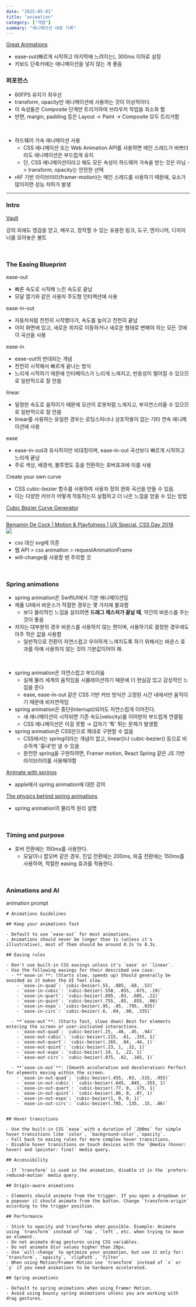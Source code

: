 ```yaml
---
date: "2025-05-01"
title: "animation"
category: ["개발"]
summary: "애니메이션 내용 기록"
---
```


[Great Animations](https://emilkowal.ski/ui/great-animations)

- ease-out(빠르게 시작하고 마지막에 느려지는), 300ms 이하로 설정
- 키보드 단축키에는 애니메이션을 넣지 않는 게 좋음

### 퍼포먼스

- 60FPS 유지가 최우선
- transform, opacity만 애니메이션에 사용하는 것이 이상적이다.
- 이 속성들은 Composite 단계만 트리거하여 브라우저 작업을 최소화 함
- 반면, margin, padding 등은 Layout -> Paint -> Composite 모두 트리거함

<br />

- 하드웨어 가속 애니메이션 사용
  - CSS 애니메이션 또는 Web Animation API를 사용하면 메인 스레드가 바쁘더라도 애니메이션은 부드럽게 유지
  - 단, CSS 애니메이션이라고 해도 모든 속성이 하드웨어 가속을 받는 것은 아님 -> transform, opacity는 안전한 선택
- rAF 기반 라이브러리(framer-motion)는 메인 스레드를 사용하기 때문에, 요소가 많아지면 성능 저하가 발생

---

### Intro

[Vault](https://animations.dev/vault)

강의 외에도 영감을 얻고, 배우고, 창작할 수 있는 유용한 링크, 도구, 엔지니어, 디자이너를 모아놓은 볼트

<br />

### The Easing Blueprint

ease-out

- 빠른 속도로 시작해 느린 속도로 끝남
- 모달 열기와 같은 사용자 주도형 인터렉션에 사용

ease-in-out

- 자동차처럼 천천히 시작했다가, 속도를 높이고 천천히 끝남
- 이미 화면에 있고, 새로운 위치로 이동하거나 새로운 형태로 변해야 하는 모든 것에 이 곡선을 사용

ease-in

- ease-out의 반대되는 개념
- 천천히 시작해서 빠르게 끝나는 방식
- 느리게 시작하기 때문에 인터페이스가 느리게 느껴지고, 반응성이 떨어질 수 있으므로 일반적으로 잘 안씀

linear

- 일정한 속도로 움직이기 때문에 모션이 로봇처럼 느껴지고, 부자연스러울 수 있으므로 일반적으로 잘 안씀
- linear를 사용하는 유일한 경우는 로딩스피너나 상호작용이 없는 기타 연속 애니메이션에 사용

ease

- ease-in-out과 유사하지만 비대칭이며, ease-in-out 곡선보다 빠르게 시작하고 느리게 끝남
- 주로 색상, 배경색, 불투명도 등을 전환하는 호버효과에 이를 사용

Create your own curve

- CSS cubic-bezier 함수를 사용하여 사용자 정의 완화 곡선을 만들 수 있음.
- 이는 다양한 커브가 어떻게 작동하는지 실험하고 더 나은 느낌을 얻을 수 있는 방법

[Cubic Bezier Curve Generator](https://easings.co/)

---

[Benjamin De Cock | Motion & Playfulness | UX Special, CSS Day 2018](https://youtu.be/fZpTvZuysIo?si=w8fH0Qw5bPV_2mQ5)  
![](./css-day-2018.png)

- css 대신 svg에 의존
- 웹 API > css animation > requestAnimationFrame
- will-change를 사용할 땐 주의할 것

<br />

### Spring animations

- spring animation은 SwiftUI에서 기본 애니메이션임
- 제품 UI에서 바운스가 적절한 경우는 몇 가지에 불과함
  - 보다 물리적인 느낌을 살리려면 **드래그 제스처가 끝날 때**, 약간의 바운스를 주는 것이 좋음
- 저자는 대부분의 경우 바운스를 사용하지 않는 편이며, 사용하기로 결정한 경우에도 아주 작은 값을 사용함
  - 일반적으로 전환이 자연스럽고 우아하게 느껴지도록 하기 위해서는 바운스 효과를 아예 사용하지 않는 것이 기본값이어야 해.

<br />

- spring animation은 자연스럽고 부드러움
  - 실제 물리 세계의 움직임을 시뮬레이션하기 때문에 더 현실감 있고 감성적인 느낌을 준다
  - ease, ease-in-out 같은 CSS 기반 커브 방식은 고정된 시간 내에서만 움직이기 때문에 비자연적임
- spring animation은 중단(Interrupt)되어도 자연스럽게 이어진다.
  - 새 애니메이션이 시작되면 기존 속도(velocity)를 이어받아 부드럽게 연결됨
  - CSS 애니메이션은 이걸 못함 → 갑자기 '툭' 튀는 문제가 발생함
- spring animation은 CSS만으로 제대로 구현할 수 없음
  - CSS에서는 spring이라는 개념이 없고, linear()나 cubic-bezier() 등으로 비슷하게 '흉내'만 낼 수 있음
  - 완전한 spring을 구현하려면, Framer motion, React Spring 같은 JS 기반 라이브러리를 사용해야함

[Animate with springs](https://developer.apple.com/videos/play/wwdc2023/10158)

- apple에서 spring animation에 대한 강의

[The physics behind spring animations](https://blog.maximeheckel.com/posts/the-physics-behind-spring-animations/)

- spring animation의 물리적 원리 설명

<br />

### Timing and purpose

- 호버 전환에는 150ms를 사용한다.
  - 모달이나 팝오버 같은 경우, 진입 전환에는 200ms, 퇴출 전환에는 150ms를 사용하며, 적절한 easing 효과를 적용한다.

<br />

### Animations and AI

animation prompt

```
# Animations Guidelines

## Keep your animations fast

- Default to use `ease-out` for most animations.
- Animations should never be longer than 1s (unless it's illustrative), most of them should be around 0.2s to 0.3s.

## Easing rules

- Don't use built-in CSS easings unless it's `ease` or `linear`.
- Use the following easings for their described use case:
  - **`ease-in`**: (Starts slow, speeds up) Should generally be avoided as it makes the UI feel slow.
    - `ease-in-quad`: `cubic-bezier(.55, .085, .68, .53)`
    - `ease-in-cubic`: `cubic-bezier(.550, .055, .675, .19)`
    - `ease-in-quart`: `cubic-bezier(.895, .03, .685, .22)`
    - `ease-in-quint`: `cubic-bezier(.755, .05, .855, .06)`
    - `ease-in-expo`: `cubic-bezier(.95, .05, .795, .035)`
    - `ease-in-circ`: `cubic-bezier(.6, .04, .98, .335)`

  - **`ease-out`**: (Starts fast, slows down) Best for elements entering the screen or user-initiated interactions.
    - `ease-out-quad`: `cubic-bezier(.25, .46, .45, .94)`
    - `ease-out-cubic`: `cubic-bezier(.215, .61, .355, 1)`
    - `ease-out-quart`: `cubic-bezier(.165, .84, .44, 1)`
    - `ease-out-quint`: `cubic-bezier(.23, 1, .32, 1)`
    - `ease-out-expo`: `cubic-bezier(.19, 1, .22, 1)`
    - `ease-out-circ`: `cubic-bezier(.075, .82, .165, 1)`

  - **`ease-in-out`**: (Smooth acceleration and deceleration) Perfect for elements moving within the screen.
    - `ease-in-out-quad`: `cubic-bezier(.455, .03, .515, .955)`
    - `ease-in-out-cubic`: `cubic-bezier(.645, .045, .355, 1)`
    - `ease-in-out-quart`: `cubic-bezier(.77, 0, .175, 1)`
    - `ease-in-out-quint`: `cubic-bezier(.86, 0, .07, 1)`
    - `ease-in-out-expo`: `cubic-bezier(1, 0, 0, 1)`
    - `ease-in-out-circ`: `cubic-bezier(.785, .135, .15, .86)`


## Hover transitions

- Use the built-in CSS `ease` with a duration of `200ms` for simple hover transitions like `color`, `background-color`,`opacity`.
- Fall back to easing rules for more complex hover transitions.
- Disable hover transitions on touch devices with the `@media (hover: hover) and (pointer: fine)` media query.

## Accessibility

- If `transform` is used in the animation, disable it in the `prefers-reduced-motion` media query.

## Origin-aware animations

- Elements should animate from the trigger. If you open a dropdown or a popover it should animate from the button. Change `transform-origin` according to the trigger position.

## Performance

- Stick to opacity and transforms when possible. Example: Animate using `transform` instead of `top`, `left`, etc. when trying to move an element.
- Do not animate drag gestures using CSS variables.
- Do not animate blur values higher than 20px.
- Use `will-change` to optimize your animation, but use it only for: `transform`, `opacity`, `clipPath`, `filter`.
- When using Motion/Framer Motion use `transform` instead of `x` or `y` if you need animations to be hardware accelerated.

## Spring animations

- Default to spring animations when using Framer Motion.
- Avoid using bouncy spring animations unless you are working with drag gestures.
```
